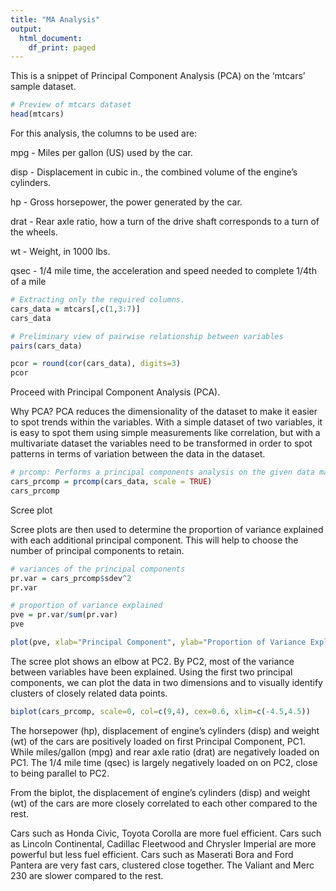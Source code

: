 ---
title: "MA Analysis"
output:
  html_document:
    df_print: paged
---

This is a snippet of Principal Component Analysis (PCA) on the 'mtcars' sample dataset. 
```{r}
# Preview of mtcars dataset
head(mtcars)
``` 

For this analysis, the columns to be used are:

mpg - Miles per gallon (US) used by the car.

disp -  Displacement in cubic in., the combined volume of the engine's cylinders.

hp - Gross horsepower, the power generated by the car.

drat - Rear axle ratio, how a turn of the drive shaft corresponds to a turn of the wheels.

wt - Weight, in 1000 lbs.

qsec - 1/4 mile time, the acceleration and speed needed to complete 1/4th of a mile

```{r}
# Extracting only the required columns.
cars_data = mtcars[,c(1,3:7)]
cars_data
```
```{r}
# Preliminary view of pairwise relationship between variables
pairs(cars_data) 

pcor = round(cor(cars_data), digits=3)
pcor
```

Proceed with Principal Component Analysis (PCA).

Why PCA? 
PCA reduces the dimensionality of the dataset to make it easier to spot trends within the variables. With a simple dataset of two variables, it is easy to spot them using simple measurements like correlation, but with a multivariate dataset the variables need to be transformed in order to spot patterns in terms of variation between the data in the dataset. 

```{r}
# prcomp: Performs a principal components analysis on the given data matrix.
cars_prcomp = prcomp(cars_data, scale = TRUE) 
cars_prcomp
```

Scree plot

Scree plots are then used to determine the proportion of variance explained with each additional principal component.
This will help to choose the number of principal components to retain.

```{r}
# variances of the principal components
pr.var = cars_prcomp$sdev^2 
pr.var
```
```{r}
# proportion of variance explained
pve = pr.var/sum(pr.var)
pve
```
```{r}
plot(pve, xlab="Principal Component", ylab="Proportion of Variance Explained", ylim=c(0,1), type="b")
```

The scree plot shows an elbow at PC2. By PC2, most of the variance between variables have been explained.
Using the first two principal components, we can plot the data in two dimensions and to visually identify clusters of closely related data points.


```{r}
biplot(cars_prcomp, scale=0, col=c(9,4), cex=0.6, xlim=c(-4.5,4.5)) 
```

The horsepower (hp), displacement of engine's cylinders (disp) and weight (wt) of the cars are positively loaded on first Principal Component, PC1. While miles/gallon (mpg) and rear axle ratio (drat) are negatively loaded on PC1. 
The 1/4 mile time (qsec) is largely negatively loaded on on PC2, close to being parallel to PC2.

From the biplot, the displacement of engine's cylinders (disp) and weight (wt) of the cars are more closely correlated to each other compared to the rest.

Cars such as Honda Civic, Toyota Corolla are more fuel efficient.
Cars such as Lincoln Continental, Cadillac Fleetwood and Chrysler Imperial are more powerful but less fuel efficient.
Cars such as Maserati Bora and Ford Pantera are very fast cars, clustered close together. The Valiant and Merc 230 are slower compared to the rest.


